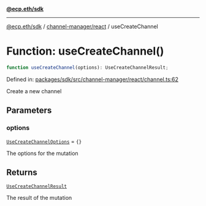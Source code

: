 [**@ecp.eth/sdk**](../../../index.mdx)

***

[@ecp.eth/sdk](/sdk-reference/index.mdx) / [channel-manager/react](/sdk-reference/channel-manager/react/index.mdx) / useCreateChannel

# Function: useCreateChannel()

```ts
function useCreateChannel(options): UseCreateChannelResult;
```

Defined in: [packages/sdk/src/channel-manager/react/channel.ts:62](https://github.com/ecp-eth/comments-monorepo/blob/main/packages/sdk/src/channel-manager/react/channel.ts#L62)

Create a new channel

## Parameters

### options

[`UseCreateChannelOptions`](/sdk-reference/channel-manager/react/type-aliases/UseCreateChannelOptions.mdx) = `{}`

The options for the mutation

## Returns

[`UseCreateChannelResult`](/sdk-reference/channel-manager/react/type-aliases/UseCreateChannelResult.mdx)

The result of the mutation
